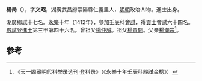 '''楊昺'''（{{bd|1372年||？}}），字'''文昭'''，湖廣武昌府崇陽縣仁義里人，[[明朝|明朝]]政治人物。進士出身。

湖廣鄉試十七名。[[永樂|永樂]]十年（1412年），參加壬辰科[[會試|會試]]，得[[貢士|貢士]]會試六十四名。[[殿試|殿試]]登[[進士|進士]]第三甲第四十六名。曾祖父[[楊仲誠|楊仲誠]]。祖父[[楊貴開|楊貴開]]。父亲[[楊潮宗|楊潮宗]]<ref>《天一阁藏明代科举录选刊·登科录》（《永樂十年壬辰科殿試金榜》）</ref>。

==参考==
{{reflist}}
{{明朝人物小作品}}
{{永樂十年壬辰科殿試金榜}}